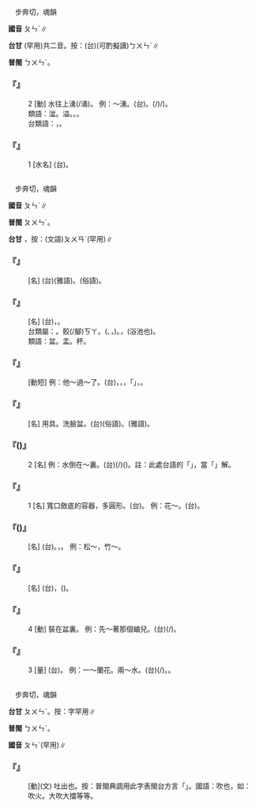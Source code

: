 
=={{ruby|湓|ㄆㄣˊ}}==

　步奔切，魂韻

'''國音''' <rt>ㄆㄣˊ</rt>∥

'''台甘''' {{ruby|(文)|ㄆㄨㄣˊ}}{{ruby|。|ㄆㄨㄣ˪}}(罕用)共二音。按：(台)(可酌擬讀)<rt>ㄅㄨㄣˊ</rt>∥

'''普閩''' <rt>ㄅㄨㄣˊ</rt>。

    

==='''『{{ruby|湓|ㄆㄣˊ}}』'''===
:2  [動] 水往上湧(/涌)。 例：～湧。(台){{ruby|水|ㄗㄨㄧˋ}}{{ruby|溢|ㄧㆤㆶ}}{{ruby|出|ㄘㄨㆵ}}{{ruby|來|·ㄌㄞˊ}}。{{ruby|濆|ㆠㄨㄣ˪}}(/{{ruby| |ㆠㆦㆶ}})/{{ruby|衝|ㄑㄧㄥ˪}}){{ruby|起|·ㄎㄧˋ}}{{ruby|來|·ㄌㄞˊ}}。
:類語：湓。溢。{{ruby|湧|ㄩㄥˇ}}。{{ruby|噴|ㄆㄣ}}。
:
:台類語：{{ruby|濆|ㆠㄨㄣ˪}}，{{ruby|( )|ㆠㄨㆵ}}。
:
    

==='''『{{ruby|湓|ㄆㄣˊ}}』'''===
:1  [水名] (台){{ruby|湓|ㄆㄨㄣˊ}}。
    

=={{ruby|盆|ㄆㄣˊ}}==

　步奔切，魂韻

'''國音''' <rt>ㄆㄣˊ</rt>∥

'''普閩''' <rt>ㄆㄨㄣˊ</rt>。

'''台甘''' {{ruby|(文)|ㄆㄨㄣˊ}}，按：(文語)<rt>ㄆㄨㄢˊ</rt>(罕用)∥

    

==='''『{{ruby|花|ㄏㄨㄚ}}{{ruby|盆|ㄆㄣˊ}}』'''===
: [名] (台){{ruby|花|ㄏㄨㆤ}}{{ruby|盆|ㄆㄨㄣˊ}}(雅語)。{{ruby|花|ㄏㄨㆤ}}{{ruby|硿|ㄎㆩ}}(俗語)。
    

==='''『{{ruby|澡|ㄗㄠˇ}}{{ruby|盆|ㄆㄣˊ}}』'''===
: [名] (台){{ruby|浴|ㄧㆤㆶ ͘}}{{ruby|桶|ㄊㄤˋ}}，{{ruby|洗|ㄙㄨㆤˋ}}{{ruby|/|ㄙㆤˋ}}{{ruby|身|ㄒㄧㄥ}}{{ruby|/|ㄒㄧㄣ}}{{ruby|軀|ㄎㄨ}}{{ruby|桶|ㄊㄤˋ}}。
:台類屬：{{ruby|面|ㆠㄧㄣ˫}}{{ruby|桶|ㄊㄤˋ}}。骹(/腳)<rt>ㄎㄚ</rt>{{ruby|桶|ㄊㄤˋ}}。{{ruby|浴|ㄧㆤㆶ ͘}}{{ruby|桶|ㄊㄤˋ}}({{ruby|木|ㆠㆦㆶ ͘}}{{ruby|製|ㄗㆤ˪}}、{{ruby|陶|ㄉㄜˊ}}{{ruby|製|ㄗㆤ˪}}，{{ruby|泡|ㄆㄠ˪}}{{ruby|全|ㄗㄨㄢˊ}}{{ruby|身|ㄒㄧㄣ}})。{{ruby|浴|ㄧㆤㆶ ͘}}{{ruby|間|ㄍㄧㄥ}}，(浴池也)。
:
:類語：盆。盂。杯。
:
    

==='''『{{ruby|添|ㄊㄧㄢ}}{{ruby|盆|ㄆㄣˊ}}』'''===
: [動短] 例：他～過～了。(台){{ruby|北|ㄅㄚㆶ}}{{ruby|方|ㄏㆭ}}{{ruby|風|ㄏㆲ}}{{ruby|俗|ㄒㄧㆦㆶ ͘}}，{{ruby|慶|ㄎㄧㄥ˪}}{{ruby|祝|ㄐㄧㆦㆶ}}{{ruby|嬰|ㆪ}}{{ruby|仔|ㄚ}}{{ruby|出|ㄘㄨㆵ}}{{ruby|世|ㄒㄧ˪}}{{ruby|第|ㄉㄨㆤ˫}}{{ruby|/|ㄉㆤ˫}}{{ruby|三|ㄙㆩ}}{{ruby|日|ㆢㄧㆵ ͘}}{{ruby|/|ㄌㄧㆵ ͘}}，{{ruby|請|ㄑㄧㆩˋ}}{{ruby|人|ㄌㄤˊ}}{{ruby|客|ㄎㆤㆷ}}，{{ruby|來|ㄌㄞˊ}}{{ruby|客|ㄎㆤㆷ}}{{ruby|各|ㄍㆦㆶ}}{{ruby|掞|ㄉㄢ˪}}{{ruby|一|ㄐㄧㆵ ͘}}{{ruby|項|ㄏㄤ˫}}{{ruby|禮|ㄌㆤˋ}}{{ruby|物|ㆠㄨㆵ ͘}}{{ruby|落|ㄌㄜㆷ ͘}}「{{ruby|盆|ㄆㄨㄣˊ}}」{{ruby|裏|ㄌㄧㄣ˪}}，{{ruby|做|ㄗㄨㆤ˪}}{{ruby|/|ㄗㄜ˪}}{{ruby|為|ㄨㄧˊ}}{{ruby|祝|ㄐㄧㆦㆶ}}{{ruby|賀|ㄏㄜ˫}}{{ruby|丌|ㆤ}}{{ruby|意|ㄧ˪}}{{ruby|思|ㄙㄨ˪}}。
    

==='''『{{ruby|臉|ㄌㄧㄢˇ}}{{ruby|盆|ㄆㄣˊ}}』'''===
: [名] 用具。洗臉盆。(台){{ruby|面|ㆠㄧㄣ˫}}{{ruby|桶|ㄊㄤˋ}}(俗語)。{{ruby|面|ㆠㄧㄣ˫}}{{ruby|盆|ㄆㄨㄣˊ}}(雅語)。
    

==='''『{{ruby|盆|ㄆㄣˊ}}({{ruby|兒|ㄦ}})』'''===
:2  [名] 例：水倒在～裏。(台){{ruby|水|ㄗㄨㄧˋ}}{{ruby|倒|ㄉㄜˋ}}{{ruby|落|ㄌㄜㆷ ͘}}{{ruby|去|·ㄎㄧ˪}}{{ruby|面|ㆠㄧㄣ˫}}{{ruby|盆|ㄆㄨㄣˊ}}(/{{ruby|桶|ㄊㄤˋ}}){{ruby|裏|ㄌㄧㄣ˪}}({{ruby|去|ㄎㄧ˪}})。註：此處台語的「{{ruby|桶|ㄊㄤˋ}}」，當「{{ruby|木|ㆠㆦㆶ ͘}}{{ruby|盆|ㄆㄨㄣˊ}}」解。
    

==='''『{{ruby|盆|ㄆㄣˊ}}』'''===
:1  [名] 寬口斂底的容器，多圓形。(台){{ruby|盆|ㄆㄨㄣˊ}}。 例：花～。(台){{ruby|花|ㄏㄨㆤ}}{{ruby|盆|ㄆㄨㄣˊ}}。
    

==='''『{{ruby|盆|ㄆㄣˊ}}{{ruby|景|ㄐㄧㄥˇ}}({{ruby|兒|ㄦ}})』'''===
: [名] (台){{ruby|盆|ㄆㄨㄣˊ}}{{ruby|景|ㄍㄧㄥˋ}}。{{ruby|花|ㄏㄨㆤ}}{{ruby|盆|ㄆㄨㄣˊ}}{{ruby|內|ㄌㄞ˫}}{{ruby|栽|ㄗㄞ}}{{ruby|花|ㄏㄨㆤ}}{{ruby|木|ㆠㄚㆶ ͘}}{{ruby|配|ㄆㄨㆤ˪}}{{ruby|小|ㄒㄧㄜˋ}}{{ruby|山|ㄙㄢ}}{{ruby|水|ㄙㄨㄧˋ}}，{{ruby|裝|ㄗㆭ}}{{ruby|做|ㄗㄨㆤ˪}}{{ruby|/|ㄗㄜ˪}}{{ruby|一|ㄐㄧㆵ ͘}}{{ruby|個|ㆤˊ}}{{ruby|有|ㄨ˫}}{{ruby|山|ㄙㄨㆩ}}{{ruby|有|ㄨ˫}}{{ruby|水|ㄗㄨㄧˋ}}{{ruby|丌|ㆤ}}{{ruby|風|ㄏㆲ}}{{ruby|景|ㄍㄧㄥˋ}}。 例：松～，竹～。
    

==='''『{{ruby|盆|ㄆㄣˊ}}{{ruby|地|ㄉㄧˋ}}』'''===
: [名] (台){{ruby|盆|ㄆㄨㄣˊ}}{{ruby|地|ㄉㄨㆤ˫}}{{ruby|/|ㄉㆤ˫}}，({{ruby|四|ㄒㄧ˪}}{{ruby|邊|ㄅㆪ}}{{ruby|被|ㄅㄧ˫}}{{ruby|山|ㄙㄨㆩ}}{{ruby|圍|ㄨㄧˊ}}{{ruby|咧|ㄌㆤ˪}}{{ruby|丌|ㆤ}}{{ruby|地|ㄉㄨㆤ˫}}{{ruby|/|ㄉㆤ˫}}{{ruby|勢|ㄙㆤ˪}})。
    

==='''『{{ruby|盆|ㄆㄣˊ}}』'''===
:4  [動] 裝在盆裏。 例：先～著那個{{ruby|蛐|ㄑㄩ}}蛐兒。(台){{ruby|先|ㄒㄧㄥ}}{{ruby|將|ㄐㄧㆲ}}{{ruby|蟋|ㄒㄧㆵ}}{{ruby|蟀|ㄙㄨㆵ}}{{ruby|用|ㄧㆲ˫}}{{ruby|盆|ㄆㄨㄣˊ}}(/{{ruby|桶|ㄊㄤˋ}}){{ruby|仔|ㄚ}}{{ruby|貯|ㄉㄨㆤˋ}}{{ruby|/|ㄉㆤˋ}}{{ruby|→|ㄉㆤ}}{{ruby|起|·ㄎㄧˋ}}{{ruby|來|·ㄌㄞˊ}}。
    

==='''『{{ruby|盆|ㄆㄣˊ}}』'''===
:3  [量] (台){{ruby|盆|ㄆㄨㄣˊ}}{{ruby|硿|ㄎㆩ}}。 例：一～蘭花。兩～水。(台){{ruby|一|ㄐㄧㆵ ͘}}{{ruby|盆|ㄆㄨㄣˊ}}(/{{ruby|硿|ㄎㆩ}}){{ruby|蘭|ㄌㄢˊ}}{{ruby|花|ㄏㄨㆤ}}。{{ruby|兩|ㄋㆭ˫}}{{ruby|桶|ㄊㄤˋ}}{{ruby|水|ㄗㄨㄧˋ}}。
    

=={{ruby|<mark>&#xf91c8;</mark>|ㄆㄣˊ}}==

　步奔切，魂韻

'''台甘''' <rt>ㄆㄨㄣˊ</rt>。按：字罕用∥

'''普閩''' <rt>ㄅㄨㄣˊ</rt>。

'''國音''' <rt>ㄆㄣˊ</rt>(罕用)∥

    

==='''『{{ruby|<mark>&#xf91c8;</mark>|ㄆㄣˊ}}』'''===
: [動](文) 吐出也。按：普閩典調用此字表閩台方言「{{ruby|吹|ㄅㄨㄣˊ}}」。國語：吹也，如：吹火。大吹大擂等等。
    
